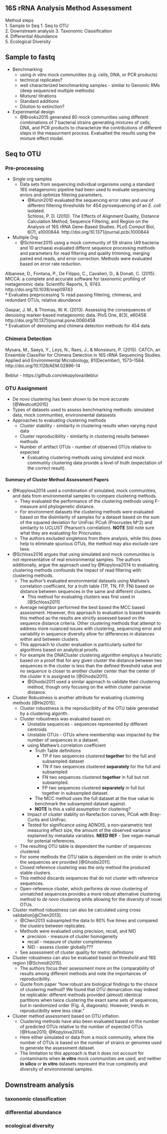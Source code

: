 ## 16S rRNA Analysis Method Assessment
Method steps  
1. Sample to Seq
1. Seq to OTU  
2. Downstream analysis
    3. Taxonomic Classification  
    4. Differential Abundance  
    5. Ecological Diversity

## Sample to fastq
* Benchmarking  
    - using _in vitro_ mock communities (e.g. cells, DNA, or PCR products)   
    - technical replicates?  
    - well characterized benchmarking samples - similar to Genomic RMs (deep sequenced multiple methods)  
    - Mixture/ titrations  
    - Standard additions  
    - Dilution to extinction?  
* Experimental design  
  * @Brooks2015 generated 80 mock communities using different combinations of 7 bacterial strains generating mixtures of cells, DNA, and PCR products to characterize the contributions of different steps in the measurment process. Evalualted the results using the mixture effect model.

## Seq to OTU  
### Pre-processing  
* Single org samples
  * Data sets from sequencing individual organisms using a standard 16S metagenomic pipeline had been used to evaluate sequencing errors and optimize filtering parameters.  
    * @Kunin2010 evaluated the sequencing error rates and use of different filtering thresholds for 454 pyrosequencing of an _E. coli_ isolated.  
Schloss, P. D. (2010). The Effects of Alignment Quality, Distance Calculation Method, Sequence Filtering, and Region on the Analysis of 16S rRNA Gene-Based Studies. PLoS Comput Biol, 6(7), e1000844. http://doi.org/10.1371/journal.pcbi.1000844

* Multiple Org  
  * @Schirmer2015 using a mock community of 59 strains (49 bacteria and 10 archaea) evaluated differnt sequence processing methods and parameters for read filtering and quality trimming, merging paired end reads, and error correction. Methods were evaluated based on error rate reduction.  

Albanese, D., Fontana, P., De Filippo, C., Cavalieri, D., & Donati, C. (2015). MICCA: a complete and accurate software for taxonomic profiling of metagenomic data. Scientific Reports, 5, 9743. http://doi.org/10.1038/srep09743  
* Evaluates preprocessing % read passing filtering, chimeras, and redundant OTUs, relative abundance  

Gaspar, J. M., & Thomas, W. K. (2013). Assessing the consequences of denoising marker-based metagenomic data. PloS One, 8(3), e60458. http://doi.org/10.1371/journal.pone.0060458  
* Evaluation of denoising and chimera detection methods for 454 data

### Chimera Detection  
Mysara, M., Saeys, Y., Leys, N., Raes, J., & Monsieurs, P. (2015). CATCh, an Ensemble Classifier for Chimera Detection in 16S rRNA Sequencing Studies. Applied and Environmental Microbiology, 81(December), 1573–1584. http://doi.org/10.1128/AEM.02896-14  

Beblur - https://github.com/ekopylova/deblur  

### OTU Assignment
* De novo clustering has been shown to be more accurate [@Westcott2015]  
* Types of datasets used to assess benchmarking methods: simulated data, mock communities, environmental datasests
* Approaches to evaluating clustering methods  
    - Cluster stability - similarity in clustering results when varying input data  
    - Cluster reproducibility - similarity in clustering results between methods  
    - Number of artifact OTUs - number of observed OTUs relative to expected   
        + Evaluating clustering methods using simulated and mock community clustering data provide a level of truth (expectation of the correct result).   

#### Summary of Cluster Method Assessment Papers

* @Kopylova2014 used a combination of simulated, mock communities, and data from environmental samples to compare clustering methods.  
    - They evaluated the performance of the clustering methods using F-measure and phylogenetic distance.  
    - For environment datasets the clustering methods were evaluated based on the disimilarity of samples for a dataset based on the sum of the squared deviation for UniFrac PCoA (Procrustes M^2) and similarity to UCLUST (Pearson's correlation). __NOTE__ Still note sure what they are evaluating for Procrustes.  
    - The authors excluded singletons from there analysis, while this does help to eliminate spurious OTUs, the method may also exclude rare taxa.  
* @Schloss2016 argues that using simulated and mock communities is not representative of real environmental samples. The authors additionally, argue the approach used by @Kopylova2014 to evaluating clustering methods confounds the impact of read filtering with clustering methods. 
    - The author's evaluated environmental datasets using Mathew's correlation coefficient, for a truth table (TP, TN, FP, FN) based on distance between sequences in the same and different clusters. 
        + This method for evaluating clusters was first used in [@Schloss2011]  
    - Average neighbor performed the best based the MCC based assessment. However, this approach to evaluation is biased towards this method as the results are strictly assessed based on the sequence distance criteria.  Other clustering methods that attempt to address more nuianced issues with clustering, sequencing error and variability in sequence diversity allow for differences in distances within and between clusters.  
    - This approach to cluster evaluation is particularly suited for algorithms based on analytical proofs.
    - For example the DNACluster clustering algorithm employs a heuristic based on a proof that for any given cluster the distance between two sequences in the cluster is less than the defined threshold value and no sequence is closer to another cluster center than the center of the cluster it is assigned to [@Ghodsi2011].
        + @Ghodsi2011 used a similar approach to validate their clustering method, though only focusing on the within cluster pairwise distance.
* Cluster Robustness is another attribute for evaluating clustering methods [@He2015].
    - Cluster robustness is the reproduciblity of the OTU table generated by a clustering algorith.  
    - Cluster robustness was evaluated based on:
        + Unstable sequences - sequences represented by different centroids
        + Unstable OTUs - OTUs where membership was impacted by the number of sequences in a dataset.
        + using Mathew's correlation coefficient
            * Truth Table definitions
                - TP if two sequences clustered __together__ for the full and subsampled dataset  
                - TN if two sequences clustered __separately__ for the full and subsampled  
                - FN two sequences clustered __together__ in full but not subsampled.  
                - FP two sequences clustered __separately__ in full but together in subsampled dataset.
            * The MCC method uses the full dataset at the true value to benchmark the subsampled dataset against.  
            * __NOTE__ Is this a valid assumption for clustering?  
        + Impact of cluster stablity on Rarefaction curves, PCoA with Bray-Curtis and UniFrac.  
        + Tested for significance using ADNOIS, a non-parametric test measuring effect size, the amount of the observed variance explained by metadata variables. __NEED REF__ - See vegan manual for potenial references.
    - The resulting OTU table is dependent the number of sequences clustered.  
    - For some methods the OTU table is dependent on the order in which the sequences are provided [@Ghodsi2011].  
    - Closed reference clustering was the only method the produced stable clusters.  
    - This method discards sequences that do not cluster with reference sequences.  
    - Open-reference cluster, which performs _de novo_ clustering of unmatched sequences provides a more robust alternative clustering method to _de novo_ clustering while allowing for the diversity of novel OTUs.  
* Cluster method robustness can also be calculated using cross validation[@Chen2013].  
    - @Chen2013 subsampled the data to 90% five times and compared the clusters between replicates.  
    - Methods were evaluated using precision, recall, and NID  
        + precision - measure of cluster homogeneity  
        + recall - measure of cluster completeness  
        + NID - assess cluster globally???  
    - See assessment of cluster quality for metric definitions  
* Cluster robustness can also be evaluated based on threshold and 16S region [@Schmidt2015].  
    - The authors focus their assessment more on the comparability of results among different methods and note the importances of reproducibility.  
    - Quote from paper “how robust are biological findings to the choice of clustering method? We found that OTU demarcation may indeed be replicable: different methods provided (almost) identical partitions when twice clustering the exact same sets of sequences, but in randomized order (Fig. 4, diagonals). However, trends in reproducibility were less clear.”  
* Cluster method assessment based on OTU inflation.  
    - Clustering methods have also been evaluated based on the number of predicted OTUs relative to the number of expected OTUs [@Huse2010, @Kopylova2014].  
    - Here either simulated or data from a mock community, where the number of OTUs is based on the number of strains or genomes used to generate the assessment dataset.  
    - The limitation to this approach is that it does not account for contaminants when __in vitro__ mock communities are used, and neither __in silico__ or __in vitro__ datasets represent the true complexity and diversity of environmental samples.  


## Downstream analysis  
### taxonomic classification  
### differential abundance  
### ecological diversity  
